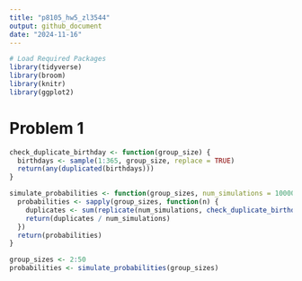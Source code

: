 ```yaml
---
title: "p8105_hw5_zl3544"
output: github_document
date: "2024-11-16"
---
```



```r
# Load Required Packages
library(tidyverse)
library(broom)
library(knitr)
library(ggplot2)
```

# Problem 1
```r
check_duplicate_birthday <- function(group_size) {
  birthdays <- sample(1:365, group_size, replace = TRUE)
  return(any(duplicated(birthdays)))
}

simulate_probabilities <- function(group_sizes, num_simulations = 10000) {
  probabilities <- sapply(group_sizes, function(n) {
    duplicates <- sum(replicate(num_simulations, check_duplicate_birthday(n)))
    return(duplicates / num_simulations)
  })
  return(probabilities)
}

group_sizes <- 2:50
probabilities <- simulate_probabilities(group_sizes)

```